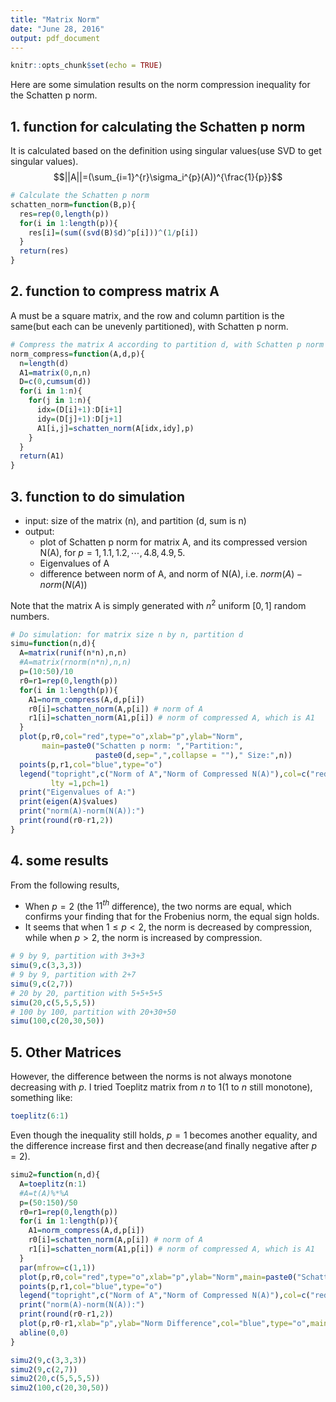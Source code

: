 ```yaml
---
title: "Matrix Norm"
date: "June 28, 2016"
output: pdf_document
---
```


```r
knitr::opts_chunk$set(echo = TRUE)
```

Here are some simulation results on the norm compression inequality for the Schatten p norm.

## 1. function for calculating the Schatten p norm

It is calculated based on the definition using singular values(use SVD to get singular values). $$||A||=(\sum_{i=1}^{r}\sigma_i^{p}(A))^{\frac{1}{p}}$$

```r
# Calculate the Schatten p norm
schatten_norm=function(B,p){
  res=rep(0,length(p))
  for(i in 1:length(p)){
    res[i]=(sum((svd(B)$d)^p[i]))^(1/p[i])
  }
  return(res)
}
```

## 2. function to compress matrix A

A must be a square matrix, and the row and column partition is the same(but each can be unevenly partitioned), with Schatten p norm.

```r
# Compress the matrix A according to partition d, with Schatten p norm
norm_compress=function(A,d,p){
  n=length(d)
  A1=matrix(0,n,n)
  D=c(0,cumsum(d))
  for(i in 1:n){
    for(j in 1:n){
      idx=(D[i]+1):D[i+1]
      idy=(D[j]+1):D[j+1]
      A1[i,j]=schatten_norm(A[idx,idy],p)
    }
  }
  return(A1)
}
```


## 3. function to do simulation

- input: size of the matrix (n), and partition (d, sum is n)
- output: 
    - plot of Schatten p norm for matrix A, and its compressed version N(A), for $p=1,1.1,1.2,\cdots,4.8,4.9,5$. 
    - Eigenvalues of A
    - difference between norm of A, and norm of N(A), i.e. $norm(A)-norm(N(A))$


Note that the matrix A is simply generated with $n^2$ uniform $[0,1]$ random numbers. 

```r
# Do simulation: for matrix size n by n, partition d
simu=function(n,d){
  A=matrix(runif(n*n),n,n)
  #A=matrix(rnorm(n*n),n,n)
  p=(10:50)/10
  r0=r1=rep(0,length(p))
  for(i in 1:length(p)){
    A1=norm_compress(A,d,p[i])
    r0[i]=schatten_norm(A,p[i]) # norm of A
    r1[i]=schatten_norm(A1,p[i]) # norm of compressed A, which is A1
  }
  plot(p,r0,col="red",type="o",xlab="p",ylab="Norm",
       main=paste0("Schatten p norm: ","Partition:",
                   paste0(d,sep=",",collapse = "")," Size:",n))
  points(p,r1,col="blue",type="o")
  legend("topright",c("Norm of A","Norm of Compressed N(A)"),col=c("red","blue"),
         lty =1,pch=1)
  print("Eigenvalues of A:")
  print(eigen(A)$values)
  print("norm(A)-norm(N(A)):")
  print(round(r0-r1,2))
}
```

## 4. some results

From the following results,

- When $p=2$ (the $11^{th}$ difference), the two norms are equal, which confirms your finding that for the Frobenius norm, the equal sign holds.
- It seems that when $1\le p<2$, the norm is decreased by compression, while when $p>2$, the norm is increased by compression. 


```r
# 9 by 9, partition with 3+3+3
simu(9,c(3,3,3))
# 9 by 9, partition with 2+7
simu(9,c(2,7))
# 20 by 20, partition with 5+5+5+5
simu(20,c(5,5,5,5))
# 100 by 100, partition with 20+30+50
simu(100,c(20,30,50))
```


## 5. Other Matrices

However, the difference between the norms is not always monotone decreasing with $p$. I tried Toeplitz matrix from $n$ to 1(1 to $n$ still monotone), something like:

```r
toeplitz(6:1)
```

Even though the inequality still holds, $p=1$ becomes another equality, and the difference increase first and then decrease(and finally negative after $p=2$). 

```r
simu2=function(n,d){
  A=toeplitz(n:1)
  #A=t(A)%*%A
  p=(50:150)/50
  r0=r1=rep(0,length(p))
  for(i in 1:length(p)){
    A1=norm_compress(A,d,p[i])
    r0[i]=schatten_norm(A,p[i]) # norm of A
    r1[i]=schatten_norm(A1,p[i]) # norm of compressed A, which is A1
  }
  par(mfrow=c(1,1))
  plot(p,r0,col="red",type="o",xlab="p",ylab="Norm",main=paste0("Schatten p norm: ","Partition:",paste0(d,sep=",",collapse = "")," Size:",n))
  points(p,r1,col="blue",type="o")
  legend("topright",c("Norm of A","Norm of Compressed N(A)"),col=c("red","blue"),lty =1,pch=1)
  print("norm(A)-norm(N(A)):")
  print(round(r0-r1,2))
  plot(p,r0-r1,xlab="p",ylab="Norm Difference",col="blue",type="o",main=paste0("Norm(A)-Norm(N(A)): ","Partition:",paste0(d,sep=",",collapse = "")," Size:",n))
  abline(0,0)
}

simu2(9,c(3,3,3))
simu2(9,c(2,7))
simu2(20,c(5,5,5,5))
simu2(100,c(20,30,50))
```




